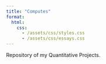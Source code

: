```yaml
---
title: "Computes"
format:
  html:
    css: 
      - /assets/css/styles.css   
      - /assets/css/essays.css 
---
```


Repository of my Quantitative Projects.
